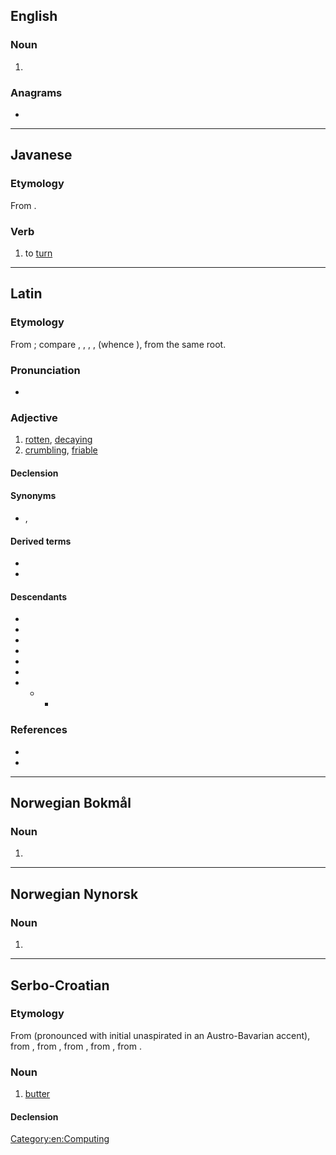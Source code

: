 {{also|Puter|putër|'puter}}
==English==

===Noun===
{{en-noun}}

# {{alternative form of|en|'puter}}

===Anagrams===
* {{anagrams|en|a=eprtu|Putre|erupt|reput|upter}}

[[Category:en:Computing]]

----

==Javanese==

===Etymology===
From {{inh|jv|kaw|putĕr}}.

===Verb===
{{head|jv|verb}}

# to [[turn]]

----

==Latin==

===Etymology===
{{root|la|ine-pro|*puH-}}
From {{der|la|ine-pro|*puH-}}; compare {{cog|sa|पूयति|tr=pū́yati||stinks, rots}}, {{cog|grc|πῦον||discharge from a sore}}, {{m|grc|πύθω||to rot}}, {{cog|got|𐍆𐌿𐌻𐍃||foul}}, {{cog|ang|fūl||foul}} (whence {{cog|en|foul}}), from the same root.

===Pronunciation===
* {{la-IPA|puter}}

===Adjective===
{{la-adj|puter<3+>}}

# [[rotten]], [[decaying]]
# [[crumbling]], [[friable]]

====Declension====
{{la-adecl|puter<3+>}}

====Synonyms====
* {{sense|rotten}} {{l|la|pūtidus}}, {{l|la|putridus}}

====Derived terms====
* {{l|la|putreō}}
* {{l|la|putrefaciō}}

====Descendants====
* {{desc|gl|podre}}
* {{desc|it|putre}}
* {{desc|kea|podri}}
* {{desc|pap|putrí}}
* {{desc|pt|podre}}
* {{desc|es|podre}}
* {{desc|cel-bry-pro|*pudr|bor=1}}
** {{desc|wlm|pwdyr}}
*** {{desc|cy|pwdr}}

===References===
* {{R:L&S}}
* {{R:Elementary Lewis}}

----

==Norwegian Bokmål==

===Noun===
{{head|nb|noun form|g=m|g2=f}}

# {{inflection of|nb|pute||indefinite|p}}

----

==Norwegian Nynorsk==

===Noun===
{{head|nn|noun form|g=f}}

# {{inflection of|nn|pute||indefinite|p}}

----

==Serbo-Croatian==

===Etymology===
From {{bor|sh|de|Butter}} (pronounced with initial unaspirated {{IPAchar|[p]}} in an Austro-Bavarian accent), from {{der|sh|gmh|buter}}, from {{der|sh|goh|butira}}, from {{der|sh|gmw-pro|*buterā}}, from {{der|sh|la|būtȳrum}}, from {{der|sh|grc|βούτῡρον}}.

===Noun===
{{sh-noun|g=m|head=pȕter}}

# [[butter]]

====Declension====
{{sh-decl-noun
|puter|[[putri]], [[puteri]]
|[[putra]], [[putera]]|putara
|[[putru]], [[puteru]]|[[putrima]], [[puterima]]
|puter|[[putre]], [[putere]]
|[[putre]], [[putere]]|[[putri]], [[puteri]]
|[[putru]], [[puteru]]|[[putrima]], [[puterima]]
|[[putrom]], [[puterom]]|[[putrima]], [[puterima]]
}}

{{c|sh|Fats and oils}}
